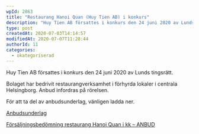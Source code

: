 ```yaml
---
wpId: 2863
title: "Restaurang Hanoi Quan (Huy Tien AB) i konkurs"
description: "Huy Tien AB försattes i konkurs den 24 juni 2020 av Lunds tingsrätt."
type: post
createdAt: 2020-07-03T14:14:57
modifiedAt: 2020-07-07T11:28:44
authorId: 11
categories:
  - okategoriserad
---
```


Huy Tien AB försattes i konkurs den 24 juni 2020 av Lunds tingsrätt.

Bolaget har bedrivit restaurangverksamhet i förhyrda lokaler i centrala Helsingborg. Anbud infordras på rörelsen.

För att ta del av anbudsunderlag, vänligen ladda ner.

[Anbudsunderlag](/app/uploads/2020/07/Anbudsunderlag.pdf)

[Försäljningsbedömning restaurang Hanoi Quan i kk – ANBUD](/app/uploads/2020/07/F%C3%B6rs%C3%A4ljningsbed%C3%B6mning-restaurang-Hanoi-Quan-i-kk-ANBUD.pdf)